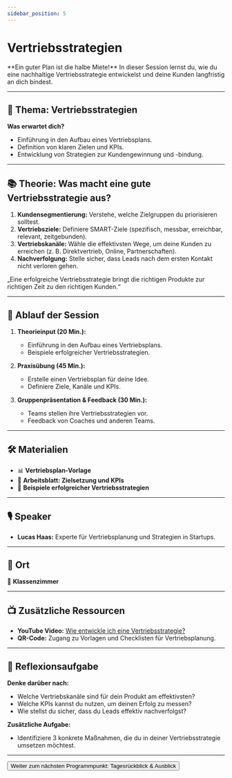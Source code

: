 ```yaml
---
sidebar_position: 5
---
```


# Vertriebsstrategien

<Admonition type="info" icon="📊">
  **Ein guter Plan ist die halbe Miete!**  
  In dieser Session lernst du, wie du eine nachhaltige Vertriebsstrategie entwickelst und deine Kunden langfristig an dich bindest.
</Admonition>

---

## 🎯 **Thema:** Vertriebsstrategien

**Was erwartet dich?**  
- Einführung in den Aufbau eines Vertriebsplans.  
- Definition von klaren Zielen und KPIs.  
- Entwicklung von Strategien zur Kundengewinnung und -bindung.  

---

## 📚 **Theorie: Was macht eine gute Vertriebsstrategie aus?**

1. **Kundensegmentierung:** Verstehe, welche Zielgruppen du priorisieren solltest.  
2. **Vertriebsziele:** Definiere SMART-Ziele (spezifisch, messbar, erreichbar, relevant, zeitgebunden).  
3. **Vertriebskanäle:** Wähle die effektivsten Wege, um deine Kunden zu erreichen (z. B. Direktvertrieb, Online, Partnerschaften).  
4. **Nachverfolgung:** Stelle sicher, dass Leads nach dem ersten Kontakt nicht verloren gehen.  

<Admonition type="quote" icon="💡">
  „Eine erfolgreiche Vertriebsstrategie bringt die richtigen Produkte zur richtigen Zeit zu den richtigen Kunden.“  
</Admonition>

---

## 📝 **Ablauf der Session**

1. **Theorieinput (20 Min.):**  
   - Einführung in den Aufbau eines Vertriebsplans.  
   - Beispiele erfolgreicher Vertriebsstrategien.  

2. **Praxisübung (45 Min.):**  
   - Erstelle einen Vertriebsplan für deine Idee.  
   - Definiere Ziele, Kanäle und KPIs.  

3. **Gruppenpräsentation & Feedback (30 Min.):**  
   - Teams stellen ihre Vertriebsstrategien vor.  
   - Feedback von Coaches und anderen Teams.  

---

## 🛠️ **Materialien**

- 📊 **Vertriebsplan-Vorlage**  
- 📝 **Arbeitsblatt: Zielsetzung und KPIs**  
- 📄 **Beispiele erfolgreicher Vertriebsstrategien**  

---

## 🎙️ **Speaker**

- **Lucas Haas:** Experte für Vertriebsplanung und Strategien in Startups.  

---

## 📍 **Ort**

📍 **Klassenzimmer**  

---

## 📺 **Zusätzliche Ressourcen**

- **YouTube Video:** [Wie entwickle ich eine Vertriebsstrategie?](https://www.youtube.com/watch?v=Ve4thmu-4JI)  
- **QR-Code:** Zugang zu Vorlagen und Checklisten für Vertriebsplanung.  

---

## 🚀 **Reflexionsaufgabe**

**Denke darüber nach:**  
- Welche Vertriebskanäle sind für dein Produkt am effektivsten?  
- Welche KPIs kannst du nutzen, um deinen Erfolg zu messen?  
- Wie stellst du sicher, dass du Leads effektiv nachverfolgst?  

**Zusätzliche Aufgabe:**  
- Identifiziere 3 konkrete Maßnahmen, die du in deiner Vertriebsstrategie umsetzen möchtest.  

---

<Button destination="/roadmap/docs/startup-basics/yfn-school/day3/summary">
  Weiter zum nächsten Programmpunkt: Tagesrückblick & Ausblick
</Button>